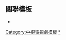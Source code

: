{{Navbox
|name       = 霹靂劇場
|title      = [[霹靂劇場|<span style="color:#0F4D92">霹靂劇場</span>]]
|state      = collapsed
|titlestyle = background:#FF4500;color:#0F4D92;
|groupstyle = background:#FF4500;color:#0F4D92;
|group1     = 1985年
|list1      = [[霹靂遊俠]]
|group2     = 1986年
|list2      = [[加里森敢死隊|敵後突擊隊]] - [[霹靂女超人]]
|group3     = 1987年
|list3      = [[霹靂火 (美國影集)|霹靂火]] - [[小迷糊當大兵]] - [[霹靂蜘蛛人]] - [[霹靂超人]]
|group4     = 1988年
|list4      = [[飛車霹靂俠]] - [[外星王子]]
|group5     = 1989年
|list5      = [[霹靂神兵]] - [[霹靂神犬]]
|group6     = 1990年
|list6      = [[蝙蝠俠]] - [[霹靂游龍]]
}}

<noinclude>

== 關聯模板 ==
*{{tl|台視影集}}
[[Category:中視電視劇模板]]
[[Category:中視外購電視劇|*]]
</noinclude>